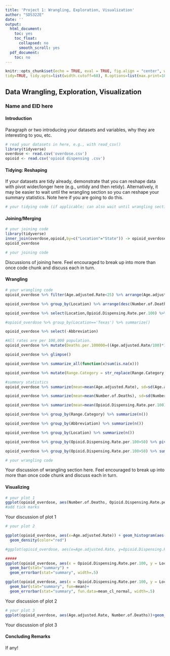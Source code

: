 ```yaml
---
title: 'Project 1: Wrangling, Exploration, Visualization'
author: "SDS322E"
date: ''
output:
  html_document:
    toc: yes
    toc_float:
      collapsed: no
      smooth_scroll: yes
  pdf_document:
    toc: no
---
```


```r
knitr::opts_chunk$set(echo = TRUE, eval = TRUE, fig.align = "center", warning = F, message = F,
tidy=TRUE, tidy.opts=list(width.cutoff=60), R.options=list(max.print=100))
```

## Data Wrangling, Exploration, Visualization

### Name and EID here

#### Introduction 

Paragraph or two introducing your datasets and variables, why they are interesting to you, etc.

```R
# read your datasets in here, e.g., with read_csv()
library(tidyverse)
overdose <- read.csv('overdose.csv')
opioid <- read.csv('opioid dispensing .csv')
```

#### Tidying: Reshaping

If your datasets are tidy already, demonstrate that you can reshape data with pivot wider/longer here (e.g., untidy and then retidy). Alternatively, it may be easier to wait until the wrangling section so you can reshape your summary statistics. Note here if you are going to do this.

```R
# your tidying code (if applicable; can also wait until wrangling section)
```

    
#### Joining/Merging

```R
# your joining code
library(tidyverse)
inner_join(overdose,opioid,by=c("Location"="State")) -> opioid_overdose
opioid_overdose

# your joining code
```

Discussions of joining here. Feel encouraged to break up into more than once code chunk and discuss each in turn.

####  Wrangling

```R
# your wrangling code
opioid_overdose %>% filter(Age.adjusted.Rate<25) %>% arrange(Age.adjusted.Rate)

opioid_overdose %>% group_by(Location) %>% arrange(desc(Number.of.Deaths))

opioid_overdose %>% select(Location,Opioid.Dispensing.Rate.per.100) %>% filter(Opioid.Dispensing.Rate.per.100>50) %>% arrange(desc(Opioid.Dispensing.Rate.per.100))

#opioid_overdose %>% group_by(Location=='Texas') %>% summarize()

opioid_overdose %>% select(-Abbreviation)

#All rates are per 100,000 population.
opioid_overdose %>% mutate(Deaths.per.100000=((Age.adjusted.Rate/100)*100000))

opioid_overdose %>% glimpse()

opioid_overdose %>% summarize_all(function(x)sum(is.na(x)))

opioid_overdose %>% mutate(Range.Category = str_replace(Range.Category, "to", "\\-"))

#summary statistics
opioid_overdose %>% summarize(mean=mean(Age.adjusted.Rate), sd=sd(Age.adjusted.Rate), n_distinct(Age.adjusted.Rate), min(Age.adjusted.Rate), max(Age.adjusted.Rate),var(Age.adjusted.Rate),n=n(),se=sd/sqrt(n))

opioid_overdose %>% summarize(mean=mean(Number.of.Deaths), sd=sd(Number.of.Deaths), n_distinct(Number.of.Deaths), min(Number.of.Deaths), max(Number.of.Deaths),var(Number.of.Deaths),n=n(),se=sd/sqrt(n))

opioid_overdose %>% summarize(mean=mean(Opioid.Dispensing.Rate.per.100), sd=sd(Opioid.Dispensing.Rate.per.100), n_distinct(Opioid.Dispensing.Rate.per.100), min(Opioid.Dispensing.Rate.per.100), max(Opioid.Dispensing.Rate.per.100),var(Opioid.Dispensing.Rate.per.100),n=n(),se=sd/sqrt(n))

opioid_overdose %>% group_by(Range.Category) %>% summarize(n())

opioid_overdose %>% group_by(Abbreviation) %>% summarize(n())

opioid_overdose %>% group_by(Location) %>% summarize(n())

opioid_overdose %>% group_by(Opioid.Dispensing.Rate.per.100>50) %>% pivot_longer(contains("50"), values_to="Opioid.Dispensing.Rate.per.100>50") %>% select(-name)

opioid_overdose %>% group_by(Opioid.Dispensing.Rate.per.100>50) %>% summarize(mean=mean(Number.of.Deaths),sd=sd(Number.of.Deaths)) %>% pivot_longer(-1, values_to='Number of Deaths')

# your wrangling code

```

Your discussion of wrangling section here. Feel encouraged to break up into more than once code chunk and discuss each in turn.


#### Visualizing

```R
# your plot 1
ggplot(opioid_overdose, aes(Number.of.Deaths, Opioid.Dispensing.Rate.per.100)) + xlab('Number of Deaths') + ylab('Opioid Dispensing Rate') + ggtitle('Deaths by Dispensing Rate') + geom_point() + geom_smooth(method="lm")
#add tick marks
```

Your discussion of plot 1

```R
# your plot 2

ggplot(opioid_overdose, aes(x=Age.adjusted.Rate)) + geom_histogram(aes(y=..density..), bins=15)+
  geom_density(color="red")

#ggplot(opioid_overdose, aes(x=Age.adjusted.Rate, y=Opioid.Dispensing.Rate.per.100, fill=Location)) 

#####
ggplot(opioid_overdose, aes(x = Opioid.Dispensing.Rate.per.100, y = Location=='Texas')) +
  geom_bar(stat="summary") +
  geom_errorbar(stat="summary", width=.5)

ggplot(opioid_overdose, aes(x = Opioid.Dispensing.Rate.per.100, y = Location=='Texas')) +
  geom_bar(stat="summary", fun=mean)+
  geom_errorbar(stat="summary", fun.data=mean_cl_normal, width=.5)
```

Your discussion of plot 2

```R
# your plot 3
ggplot(opioid_overdose, aes(Age.adjusted.Rate, Number.of.Deaths))+geom_density2d_filled() + geom_jitter(alpha = 0.6)
```

Your discussion of plot 3

#### Concluding Remarks

If any!




